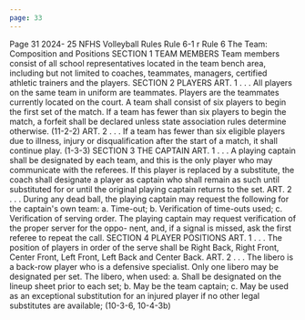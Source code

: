 ```yaml
---
page: 33
---
```


Page 31 2024- 25 NFHS Volleyball Rules Rule 6-1 r Rule 6 The Team: Composition and Positions SECTION 1 TEAM MEMBERS Team members consist of all school representatives located in the team bench area, including but not limited to coaches, teammates, managers, certified athletic trainers and the players. SECTION 2 PLAYERS ART. 1 . . . All players on the same team in uniform are teammates. Players are the teammates currently located on the court. A team shall consist of six players to begin the first set of the match. If a team has fewer than six players to begin the match, a forfeit shall be declared unless state association rules determine otherwise. (11-2-2) ART. 2 . . . If a team has fewer than six eligible players due to illness, injury or disqualification after the start of a match, it shall continue play. (1-3-3) SECTION 3 THE CAPTAIN ART. 1 . . . A playing captain shall be designated by each team, and this is the only player who may communicate with the referees. If this player is replaced by a substitute, the coach shall designate a player as captain who shall remain as such until substituted for or until the original playing captain returns to the set. ART. 2 . . . During any dead ball, the playing captain may request the following for the captain's own team: a. Time-out; b. Verification of time-outs used; c. Verification of serving order. The playing captain may request verification of the proper server for the oppo- nent, and, if a signal is missed, ask the first referee to repeat the call. SECTION 4 PLAYER POSITIONS ART. 1 . . . The position of players in order of the serve shall be Right Back, Right Front, Center Front, Left Front, Left Back and Center Back. ART. 2 . . . The libero is a back-row player who is a defensive specialist. Only one libero may be designated per set. The libero, when used: a. Shall be designated on the lineup sheet prior to each set; b. May be the team captain; c. May be used as an exceptional substitution for an injured player if no other legal substitutes are available; (10-3-6, 10-4-3b)
